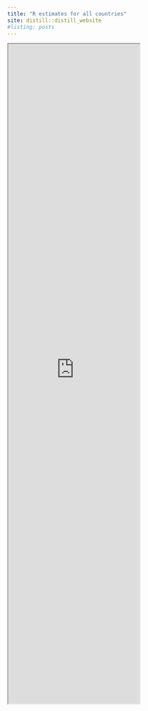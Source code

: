 ```yaml
---
title: "R estimates for all countries"
site: distill::distill_website
#listing: posts
---
```


<iframe src="https://apmuhamilton.shinyapps.io/R_est_country/" class="l-screen-inset shaded" height = "1500px"></iframe>
